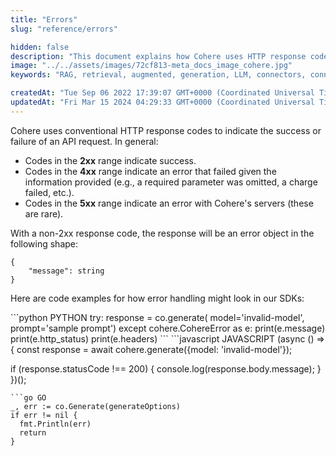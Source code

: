 ```yaml
---
title: "Errors"
slug: "reference/errors"

hidden: false
description: "This document explains how Cohere uses HTTP response codes to indicate the success or failure of an API request, with codes in the 2xx range indicating success, 4xx range indicating errors due to provided information, and 5xx range indicating server errors. It also provides code examples for error handling in different programming languages."
image: "../../assets/images/72cf813-meta_docs_image_cohere.jpg"  
keywords: "RAG, retrieval, augmented, generation, LLM, connectors, connector, langchain"

createdAt: "Tue Sep 06 2022 17:39:07 GMT+0000 (Coordinated Universal Time)"
updatedAt: "Fri Mar 15 2024 04:29:33 GMT+0000 (Coordinated Universal Time)"
---
```

Cohere uses conventional HTTP response codes to indicate the success or failure of an API request. In general:

- Codes in the **2xx** range indicate success.
- Codes in the **4xx** range indicate an error that failed given the information provided (e.g., a required parameter was omitted, a charge failed, etc.).
- Codes in the **5xx** range indicate an error with Cohere's servers (these are rare).

With a non-2xx response code, the response will be an error object in the following shape:

```
{
    "message": string
}
```

Here are code examples for how error handling might look in our SDKs:

<CodeBlocks>
```python PYTHON
 try:
  response = co.generate(
      model='invalid-model',
      prompt='sample prompt')
  except cohere.CohereError as e:
      print(e.message)
      print(e.http_status)
      print(e.headers)
```
```javascript JAVASCRIPT
(async () => {
  const response = await cohere.generate({model: 'invalid-model'});

  if (response.statusCode !== 200) {
      console.log(response.body.message);
  }
})();
```
```go GO
_, err := co.Generate(generateOptions)
if err != nil {
  fmt.Println(err)
  return
}
```
</CodeBlocks>
